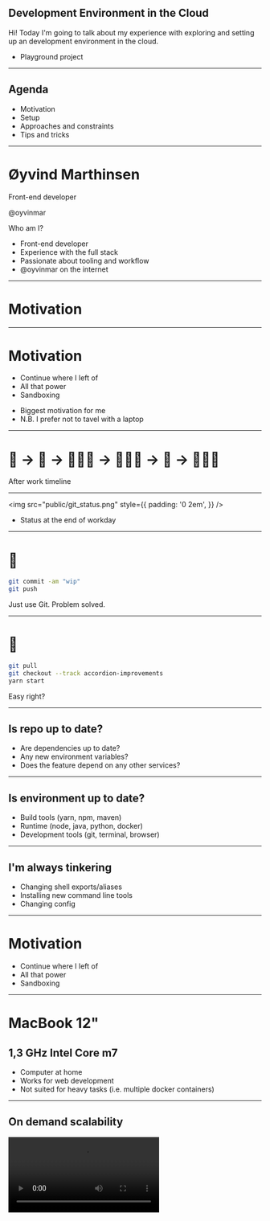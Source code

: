 


<Head>
  <title>Developing in the cloud</title>
</Head>

<!--- Intro -->

## Development Environment in the Cloud

<Notes>
Hi! Today I'm going to talk about my experience with exploring and setting up an development environment in the cloud.

- Playground project

</Notes>

---

## Agenda

- Motivation
- Setup
- Approaches and constraints
- Tips and tricks

---

# Øyvind Marthinsen

Front-end developer

@oyvinmar

<Notes>

Who am I?

- Front-end developer
- Experience with the full stack
- Passionate about tooling and workflow
- @oyvinmar on the internet

</Notes>

<!--- Motivation -->

---

# Motivation

---

# Motivation

<ul>
  <Highlight item={0}>
    <li>Continue where I left of</li>
    <li>All that power</li>
    <li>Sandboxing</li>
  </Highlight>
</ul>

<Notes>

- Biggest motivation for me
- N.B. I prefer not to tavel with a laptop

</Notes>

---

<h1><Flip>🏃</Flip> → <Flip>🚋</Flip> → 🧸👶🏻 → 👨🏻‍🍳 → 🛌 → 👨🏻‍💻</h1>

<Notes> After work timeline </Notes>

---

<img
  src="public/git_status.png"
  style={{
    padding: '0 2em',
  }}
/>

<Notes>

- Status at the end of workday

</Notes>

---

##

# :office:

```bash
git commit -am "wip"
git push
```

<Notes>

Just use Git. Problem solved.

</Notes>

---

# :house_with_garden:

```bash
git pull
git checkout --track accordion-improvements
yarn start
```

<Notes>

Easy right?

</Notes>

---

## Is repo up to date?

- Are dependencies up to date?
- Any new environment variables?
- Does the feature depend on any other services?

---

## Is environment up to date?

- Build tools (yarn, npm, maven)
- Runtime (node, java, python, docker)
- Development tools (git, terminal, browser)

---

## I'm always tinkering

- Changing shell exports/aliases
- Installing new command line tools
- Changing config

---

# Motivation

<ul>
  <Highlight item={1}>
    <li>Continue where I left of</li>
    <li>All that power</li>
    <li>Sandboxing</li>
  </Highlight>
</ul>

---

# MacBook 12"

## 1,3 GHz Intel Core m7

<Notes>

- Computer at home
- Works for web development
- Not suited for heavy tasks (i.e. multiple docker containers)

</Notes>

---

## On demand scalability

<video src="public/scalability.mp4" autoPlay loop />

<Notes>

- Not locked to a physical device
- Scale CPU/RAM after task

</Notes>

---

# Motivation

<ul>
  <Highlight item={2}>
    <li>Continue where I left of</li>
    <li>All that power</li>
    <li>Sandboxing</li>
  </Highlight>
</ul>

---

### Sandbox the development environment

<img
  src="public/sandbox.jpg"
  style={{
    maxWidth: '70%',
  }}
/>

<Notes>

- Testing new languages/development tools
- Separate server for each project
- Easy project switching (i.e. running docker container)

</Notes>

---

<!--- Setup -->

# Setup

---

<h2 style={{marginBottom: '-0.5em'}}>Architecture</h2>

<img style={{ width: '100vw' }} src="public/remote-architecture_white.svg" />

<Notes>

- The server runs a web server
- The server supports web sockets
- The browser can easily be replaced by a REST-client
- The client/editor edits files securely through ssh
- An alternative to a web server is SSH port forwarding.

</Notes>

---

<img src="public/DO_Logo_Horizontal_Blue.png" />

- Cheap and predictable pricing
- Simple interface
- Already had an account

---

## Server setup

- Ubuntu
- Development tools (git, Node.js, etc)
- SSH login
- NGINX
- Let's Encrypt

<Notes>

- Ubuntu with firewall enabled.
- Web sockets enabled in NGINX
- Standard web server setup.
- An alternative to NGINX is SSH port forwarding.

</Notes>

---

## Editing code

<video src="public/coding.mp4" autoPlay loop />

<Notes>

Server setup was pretty straightforward, but how to edit the code from remote was the hard part.

</Notes>

---

## Approaches

- SSH
- rsync + watchman
- Nuclide
- VSCode remote-development extension

---

## Keep it simple, stupid (KISS)

Use ssh and run vim or emacs on the server

---

<video src="/public/nope.mp4" autoPlay loop />

<Notes>

- I prefer VSCode

</Notes>

---

## rsync + watchman

<Split>

<img
  src="public/rsync_logo.png"
  style={{
    maxWidth: '250px',
    marginRight: '1.5em',
  }}
/>

<img
  src="public/watchman_logo.png"
  style={{
    maxWidth: '250px',
    marginLeft: '1.5em',
  }}
/>

<GothamHeading
  style={{
    marginTop: 0,
    marginLeft: '1.5em',
  }}
>
  Watchman
</GothamHeading>

</Split>

<Notes>

- Use watchman to watch for local file changes and use rsync to send them to the server

</Notes>

---

## All tooling must run locally

<Appear>
  <video src="public/throw_paper.mp4" autoPlay loop />
</Appear>

<Notes>

- For example linting, type checking, compiling etc
- Issues with git

</Notes>

---

## Language Server Protocol (LSP)

<AlignLeft>

Builtin: VSCode, Atom, Eclipse Che

Plugins: Sublime, vim/neovim, Emacs, etc..

</AlignLeft>

<Notes>

- Warning: Minor digression. But this is what enables the next two approaches I will describe
- Standardized protocol for how an editor and a language server communicate. The server provides advanced language information.

</Notes>

---

<img src="public/language-server-sequence.png" />

<Notes>

- Example of how communication flows.
- Server enables features such as autocomplete, goto definition, or documentation on hover.

</Notes>

---

<GothamHeading
  variant="h1"
  style={{
    display: 'flex',
    alignItems: 'center',
  }}
>
  <img src="/public/nuclide_logo.png" style={{ height: '80px' }} />
  <span style={{ marginLeft: '12px' }}>Nuclide</span>
</GothamHeading>

- The Facebook "IDE"
- Atom with a bunch of plugins
- Built in remote development support

<Notes>

- Next approach

</Notes>

---

## Digging into Nuclide source

<video src="public/digging.mp4" autoPlay loop />

<Notes>

How is this stuff implemented?

</Notes>

---

## Nuclide VSCode extension

> Adds remote development capabilities to vscode 🤠

<Notes>

- Communicates with a fork of the nuclide server

</Notes>

---

## Nuclide VSCode extension

- Secure bidirectional channel
- File operations
- CVS integration (Mercurial)
- LSP integration

<Notes>

- Automatically install a server on the host
- Written in javascript with flow types

</Notes>

---

## I can hack this

<video src="public/hacking.mp4" autoPlay loop />

---

## Nuclide VS Code extension

- Secure bidirectional channel ✅
- File operations ✅
- CVS integration ⏸
- LSP integration 🏗

---

<img src="/public/introducing_remote.png" style={{ maxWidth: '80%' }} />

---

## VSCode Remote - SSH

> Open a remote folder on any remote machine, virtual machine, or container with a running SSH server.

---

## Can use all VSCode features

- UI Extensions run locally 🏡
- Workspace extensions remotely 🏢
- Debugging on the SSH host 🐛
- Forward port from host 🚀

<Notes>

- UI (snippets, keymaps vim/emacs, themes)
- Workspace (completion, linters, formatter)
- Debug
- SSH port forwarding

</Notes>

---

# TL;DR

## It just works

---

## Minor issues

- SSH connection hangs sometimes
- Slower assets download
- Not open source
- Does not solve config

<Notes>

- When waking from sleep. Not explored in depth.
- Big js bundles with embedded source maps can be an issue (10 mb). Hot-module reloading mitigates the issue
- Microsoft Azure bundling?
- Actually exacerbate the need for automating config

</Notes>

---

# Tips and tricks

---

## Master the command line

- Learn SSH and SCP
- Master a terminal editor (vim, emacs, nano)
- File operations (ls, mv, rm)
- Process management (ps, top, kill)

---

## Keep config in dotfiles

<video
  src="public/dotfiles.mp4"
  autoPlay
  loop
  style={{ maxWidth: '70%' }}
/>

<Notes>

- Link config/dotfiles (shell, vim, ssh, tmux).
- Install the tools I most commonly use.
- Can re-execute the command at any time to synchronize anything that might have changed.

</Notes>

---

## Use tmux

<img src="public/tmux.png" style={{ maxWidth: '70%' }} />

<Notes>

- Why haven't I used this before??
- Terminal multiplexer (what the hell does that mean?)
- Basically a window manger inside your terminal
- Sessions is the thing that makes it invaluable for remote development
- Can exit/detach from a session (i.e. disconnect from the server) and tmux keeps the session alive

</Notes>

---

## Unexplored benefits

- Develop in the production/test environment
- Great for onboarding?
- Security
- Develop on an tablet (i.e. iPad)

<Notes>

- Test code in the real environment. Low latency other service. Easier project setup?
- Automating project development setup
- No sensitive info on computer
- See CodeServer. Develop with VSCode in the browser

</Notes>

---

### Hype

<Split>

<div>

<img src="public/tweet_blown.png" style={{ maxWidth: '80%' }} />

<img src="public/tweet_tablet.png" style={{ maxWidth: '80%' }} />

</div>

<img src="public/tweet_changes_everything.png" style={{ maxWidth: '80%' }} />

<img src="public/tweet_setup.png" style={{ maxWidth: '80%' }} />

</Split>

<Notes>

- Not mainstream, but getting there.
- Looking for buzz (and seeing it)
- Facebook and Google have done this for years

</Notes>

---

<AlignLeft>

# Links

[Digital Ocean](https://www.digitalocean.com/)
[rsync](https://en.wikipedia.org/wiki/Rsync)
[Watchman](https://facebook.github.io/watchman/)
[SSH](https://en.wikipedia.org/wiki/Secure_Shell)
[Let’s Encrypt](https://letsencrypt.org/)
[Language Server Protocol](https://langserver.org/)
[VSCode Remote SSH Extension](https://marketplace.visualstudio.com/items?itemName=ms-vscode-remote.remote-ssh)
[VSCode Remote Development using SSH (tutorial)](https://code.visualstudio.com/docs/remote/ssh)
[Nuclide](https://nuclide.io/)
[Dotfiles guide](http://dotfiles.github.io/)
[My dotfiles](https://github.com/oyvinmar/dotfiles)

 </AlignLeft>

---

## Thanks for listening!
[https://dev-env-in-the-cloud.now.sh/](https://dev-env-in-the-cloud.now.sh/)
